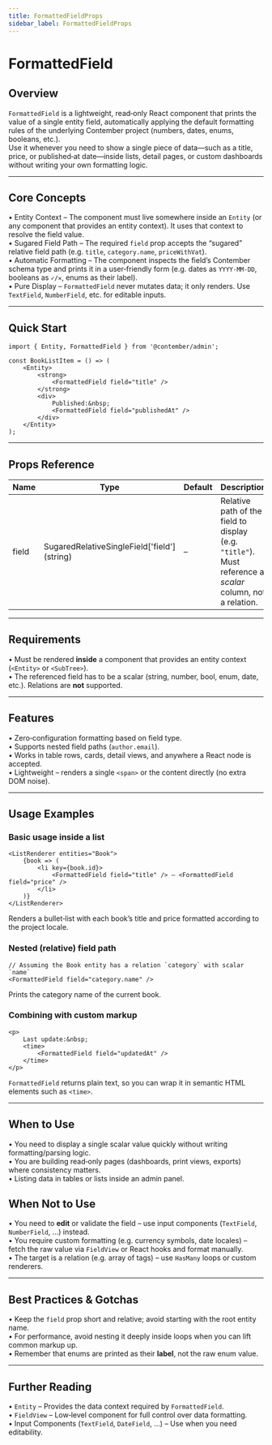 ```yaml
---
title: FormattedFieldProps
sidebar_label: FormattedFieldProps
---
```


# FormattedField

## Overview
`FormattedField` is a lightweight, read‑only React component that prints the value of a single entity field, automatically applying the default formatting rules of the underlying Contember project (numbers, dates, enums, booleans, etc.).  
Use it whenever you need to show a single piece of data—such as a title, price, or published‑at date—inside lists, detail pages, or custom dashboards without writing your own formatting logic.

---

## Core Concepts
• Entity Context – The component must live somewhere inside an `Entity` (or any component that provides an entity context). It uses that context to resolve the field value.  
• Sugared Field Path – The required `field` prop accepts the “sugared” relative field path (e.g. `title`, `category.name`, `priceWithVat`).  
• Automatic Formatting – The component inspects the field’s Contember schema type and prints it in a user‑friendly form (e.g. dates as `YYYY‑MM‑DD`, booleans as `✓/✕`, enums as their label).  
• Pure Display – `FormattedField` never mutates data; it only renders. Use `TextField`, `NumberField`, etc. for editable inputs.

---

## Quick Start
```tsx
import { Entity, FormattedField } from '@contember/admin';

const BookListItem = () => (
	<Entity>
		<strong>
			<FormattedField field="title" />
		</strong>
		<div>
			Published:&nbsp;
			<FormattedField field="publishedAt" />
		</div>
	</Entity>
);
```

---

## Props Reference
| Name  | Type                                            | Default | Description                                                   |
| ----- | ----------------------------------------------- | ------- | ------------------------------------------------------------- |
| field | SugaredRelativeSingleField['field'] (string)    | –       | Relative path of the field to display (e.g. `"title"`). Must reference a *scalar* column, not a relation. |

---

## Requirements
• Must be rendered **inside** a component that provides an entity context (`<Entity>` or `<SubTree>`).  
• The referenced field has to be a scalar (string, number, bool, enum, date, etc.). Relations are **not** supported.

---

## Features
• Zero‑configuration formatting based on field type.  
• Supports nested field paths (`author.email`).  
• Works in table rows, cards, detail views, and anywhere a React node is accepted.  
• Lightweight – renders a single `<span>` or the content directly (no extra DOM noise).

---

## Usage Examples

### Basic usage inside a list
```tsx
<ListRenderer entities="Book">
	{book => (
		<li key={book.id}>
			<FormattedField field="title" /> — <FormattedField field="price" />
		</li>
	)}
</ListRenderer>
```
Renders a bullet‑list with each book’s title and price formatted according to the project locale.

### Nested (relative) field path
```tsx
// Assuming the Book entity has a relation `category` with scalar `name`
<FormattedField field="category.name" />
```
Prints the category name of the current book.

### Combining with custom markup
```tsx
<p>
	Last update:&nbsp;
	<time>
		<FormattedField field="updatedAt" />
	</time>
</p>
```
`FormattedField` returns plain text, so you can wrap it in semantic HTML elements such as `<time>`.

---

## When to Use
• You need to display a single scalar value quickly without writing formatting/parsing logic.  
• You are building read‑only pages (dashboards, print views, exports) where consistency matters.  
• Listing data in tables or lists inside an admin panel.

## When Not to Use
• You need to **edit** or validate the field – use input components (`TextField`, `NumberField`, …) instead.  
• You require custom formatting (e.g. currency symbols, date locales) – fetch the raw value via `FieldView` or React hooks and format manually.  
• The target is a relation (e.g. array of tags) – use `HasMany` loops or custom renderers.

---

## Best Practices & Gotchas
• Keep the `field` prop short and relative; avoid starting with the root entity name.  
• For performance, avoid nesting it deeply inside loops when you can lift common markup up.  
• Remember that enums are printed as their **label**, not the raw enum value.

---

## Further Reading
• `Entity` – Provides the data context required by `FormattedField`.  
• `FieldView` – Low‑level component for full control over data formatting.  
• Input Components (`TextField`, `DateField`, …) – Use when you need editability.